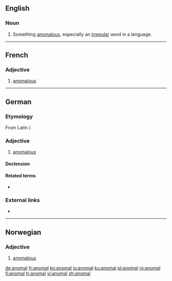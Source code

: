 ==English==

===Noun===
{{en-noun}}

# {{label|en|archaic}} Something [[anomalous]], especially an [[irregular]] word in a language.

{{Webster 1913}}

----
==French==

===Adjective===
{{fr-adj|mp=anomaux}}

# [[anomalous]]

----

==German==

===Etymology===
From Latin {{m|la|anōmalus}}/{{m|la|anōmalos}}.

===Adjective===
{{de-adj|anomaler|anomalsten}}
# [[anomalous]]

====Declension====
{{de-decl-adj|anomal|anomaler|anomalst}}

====Related terms====
* {{l|de|Anomalie}}

===External links===
* {{R:Duden}}

----

==Norwegian==

===Adjective===
{{head|no|adjective}}

# [[anomalous]]

[[de:anomal]]
[[fr:anomal]]
[[ko:anomal]]
[[io:anomal]]
[[ku:anomal]]
[[pl:anomal]]
[[ro:anomal]]
[[fi:anomal]]
[[tr:anomal]]
[[vi:anomal]]
[[zh:anomal]]